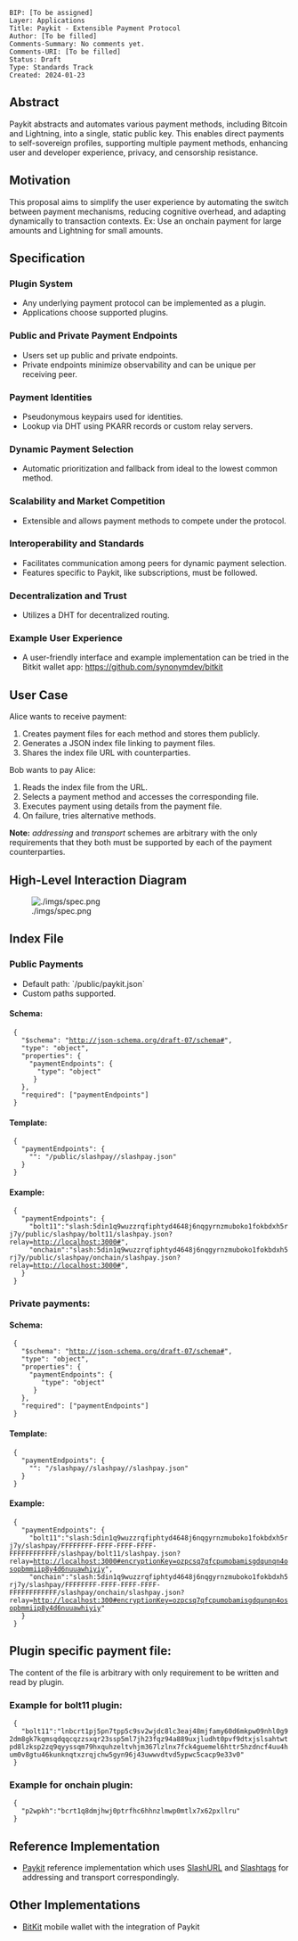 <pre>
BIP: [To be assigned]
Layer: Applications
Title: Paykit - Extensible Payment Protocol
Author: [To be filled]
Comments-Summary: No comments yet.
Comments-URI: [To be filled]
Status: Draft
Type: Standards Track
Created: 2024-01-23
</pre>

== Abstract ==
Paykit abstracts and automates various payment methods, including Bitcoin and Lightning, into a single, static public key. This enables direct payments to self-sovereign profiles, supporting multiple payment methods, enhancing user and developer experience, privacy, and censorship resistance.

== Motivation ==
This proposal aims to simplify the user experience by automating the switch between payment mechanisms, reducing cognitive overhead, and adapting dynamically to transaction contexts. Ex: Use an onchain payment for large amounts and Lightning for small amounts. 

== Specification ==
=== Plugin System ===
* Any underlying payment protocol can be implemented as a plugin.
* Applications choose supported plugins.

=== Public and Private Payment Endpoints ===
* Users set up public and private endpoints.
* Private endpoints minimize observability and can be unique per receiving peer.

=== Payment Identities ===
* Pseudonymous keypairs used for identities.
* Lookup via DHT using PKARR records or custom relay servers.

=== Dynamic Payment Selection ===
* Automatic prioritization and fallback from ideal to the lowest common method.

=== Scalability and Market Competition ===
* Extensible and allows payment methods to compete under the protocol.

=== Interoperability and Standards ===
* Facilitates communication among peers for dynamic payment selection.
* Features specific to Paykit, like subscriptions, must be followed.

=== Decentralization and Trust ===
* Utilizes a DHT for decentralized routing.

=== Example User Experience ===
* A user-friendly interface and example implementation can be tried in the Bitkit wallet app: https://github.com/synonymdev/bitkit

== User Case ==
Alice wants to receive payment:
# Creates payment files for each method and stores them publicly.
# Generates a JSON index file linking to payment files.
# Shares the index file URL with counterparties.

Bob wants to pay Alice:
# Reads the index file from the URL.
# Selects a payment method and accesses the corresponding file.
# Executes payment using details from the payment file.
# On failure, tries alternative methods.

'''Note:''' ''addressing'' and ''transport'' schemes are arbitrary with the only requirements that they both must be supported by each of the payment counterparties.

== High-Level Interaction Diagram ==
[[Image:./imgs/spec.png]]

== Index File ==
=== Public Payments ===
* Default path: `/public/paykit.json`
* Custom paths supported.

==== Schema: ====

  {
    "$schema": "http://json-schema.org/draft-07/schema#",
    "type": "object",
    "properties": {
      "paymentEndpoints": {
        "type": "object"
       }
    },
    "required": ["paymentEndpoints"]
  }

==== Template: ====
  {
    "paymentEndpoints": {
      "<payment method name>": "<URL>/public/slashpay/<payment method name>/slashpay.json"
    }
  }

==== Example: ====
  {
    "paymentEndpoints": {
      "bolt11":"slash:5din1q9wuzzrqfiphtyd4648j6nqgyrnzmuboko1fokbdxh5rj7y/public/slashpay/bolt11/slashpay.json?relay=http://localhost:3000#",
      "onchain":"slash:5din1q9wuzzrqfiphtyd4648j6nqgyrnzmuboko1fokbdxh5rj7y/public/slashpay/onchain/slashpay.json?relay=http://localhost:3000#",
    }
  }

=== Private payments: ===

==== Schema: ====
  {
    "$schema": "http://json-schema.org/draft-07/schema#",
    "type": "object",
    "properties": {
      "paymentEndpoints": {
         "type": "object"
       }
    },
    "required": ["paymentEndpoints"]
  }

==== Template: ====
  {
    "paymentEndpoints": {
      "<payment method name>": "<URL>/slashpay/<random id>/slashpay/<payment method name>/slashpay.json"
    }
  }

==== Example: ====
  {
    "paymentEndpoints": {
      "bolt11":"slash:5din1q9wuzzrqfiphtyd4648j6nqgyrnzmuboko1fokbdxh5rj7y/slashpay/FFFFFFFF-FFFF-FFFF-FFFF-FFFFFFFFFFFF/slashpay/bolt11/slashpay.json?relay=http://localhost:3000#encryptionKey=ozpcsq7qfcpumobamisgdqunqn4osopbmmiip8y4d6nuuawhiyiy",
      "onchain":"slash:5din1q9wuzzrqfiphtyd4648j6nqgyrnzmuboko1fokbdxh5rj7y/slashpay/FFFFFFFF-FFFF-FFFF-FFFF-FFFFFFFFFFFF/slashpay/onchain/slashpay.json?relay=http://localhost:300#encryptionKey=ozpcsq7qfcpumobamisgdqunqn4osopbmmiip8y4d6nuuawhiyiy"
    }
  }

== Plugin specific payment file: ==

The content of the file is arbitrary with only requirement to be written and read by plugin.

=== Example for '''bolt11''' plugin: ===
  {
    "bolt11":"lnbcrt1pj5pn7tpp5c9sv2wjdc8lc3eaj48mjfamy60d6mkpw09nhl0g92dm8gk7kqmsqdqqcqzzsxqr23ssp5ml7jh23fqz94a889uxjludht0pvf9dtxjslsahtwtpd8lzksp2zq9qyyssqm79hxquhzeltvhjm367lzlnx7fck4guemel6httr5hzdncf4uu4hum0v8gtu46kunknqtxzrqjchw5gyn96j43uwwvdtvd5ypwc5cacp9e33v0"
  }

=== Example for '''onchain''' plugin: ===
  {
    "p2wpkh":"bcrt1q8dmjhwj0ptrfhc6hhnzlmwp0mtlx7x62pxllru"
  }

== Reference Implementation ==
* [https://github.com/slashtags/paykit Paykit] reference implementation which uses [https://github.com/slashtags/url SlashURL] and [https://github.com/slashtags/web-relay Slashtags] for addressing and transport correspondingly.

== Other Implementations ==
* [https://github.com/synonymdev/bitkit BitKit] mobile wallet with the integration of Paykit
